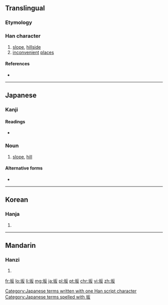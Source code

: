 {{also|阪|坡}}
==Translingual==
{{Hani-forms|坂|[[阪]]}}
===Etymology===
{{Han simp|阪|f=阝|t=土}}

{{Han compound|土|t1=mound|反|ls=psc|c1=s|c2=p}}

===Han character===
{{Han char|rn=32|rad=土|as=04|sn=7|four=|canj=土竹水 (GHE)|ids=⿰[[土]][[反]]}}

# [[slope]], [[hillside]]
# [[inconvenient]] [[place]]s

====References====
* {{Han ref|kx=0224.260|dkj=04910|dj=0459.140|hdz=10423.090|uh=5742|ud=22338}}

----

==Japanese==

===Kanji===
{{ja-kanji|grade=3|rs=土04}}

====Readings====
* {{ja-readings|on=[[はん]] (han)|kun=[[さか]] (saka)}}

===Noun===
{{ja-noun|k|hira=さか|rom=saka}} 

# [[slope]], [[hill]]

====Alternative forms====
* {{l|ja|阪}}

[[Category:Japanese terms written with one Han script character]]
[[Category:Japanese terms spelled with 坂]]
----

==Korean==

===Hanja===
{{ko-hanja|hangeul=판|rv=pan|mr=p'an}}

# {{defn|lang=ko|sort=土04}}

----

==Mandarin==

===Hanzi===
{{cmn-hanzi|tra=阪|pin=[[bǎn]] ([[ban3]])|wg=pan<sup>3</sup>}}

# {{defn|lang=cmn|sort=土04}}

[[fr:坂]]
[[lo:坂]]
[[li:坂]]
[[mg:坂]]
[[ja:坂]]
[[pl:坂]]
[[pt:坂]]
[[chr:坂]]
[[vi:坂]]
[[zh:坂]]